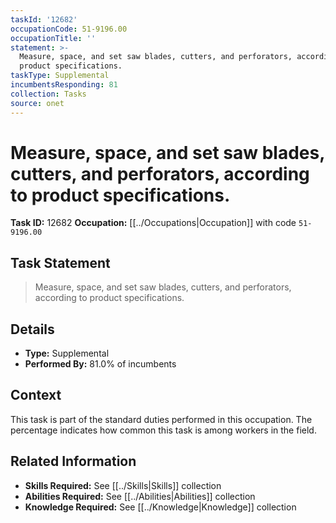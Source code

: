 ```yaml
---
taskId: '12682'
occupationCode: 51-9196.00
occupationTitle: ''
statement: >-
  Measure, space, and set saw blades, cutters, and perforators, according to
  product specifications.
taskType: Supplemental
incumbentsResponding: 81
collection: Tasks
source: onet
---
```

# Measure, space, and set saw blades, cutters, and perforators, according to product specifications.

**Task ID:** 12682
**Occupation:** [[../Occupations|Occupation]] with code `51-9196.00`

## Task Statement

> Measure, space, and set saw blades, cutters, and perforators, according to product specifications.

## Details

- **Type:** Supplemental
- **Performed By:** 81.0% of incumbents

## Context

This task is part of the standard duties performed in this occupation. The percentage indicates how common this task is among workers in the field.

## Related Information

- **Skills Required:** See [[../Skills|Skills]] collection
- **Abilities Required:** See [[../Abilities|Abilities]] collection
- **Knowledge Required:** See [[../Knowledge|Knowledge]] collection
